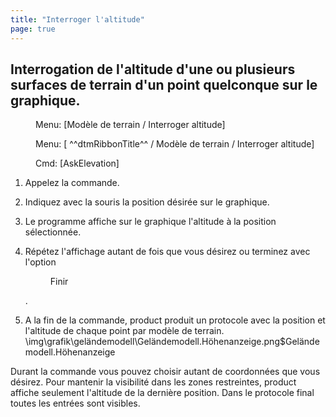 ```yaml
---
title: "Interroger l'altitude"
page: true
---
```

## Interrogation de l&#39;altitude d&#39;une ou plusieurs surfaces de terrain d&#39;un point quelconque sur le graphique.
<GeoMapper> <Menu> Menu: [Modèle de terrain / Interroger altitude] </Menu> </GeoMapper>
<GeoDesigner> <Menu> Menu: [ ^^dtmRibbonTitle^^ / Modèle de terrain / Interroger altitude] </Menu> 
 <Menu> Cmd: [AskElevation] </Menu> </GeoDesigner>


1. Appelez la commande.

2. Indiquez avec la souris la position d&#233;sir&#233;e sur le graphique.

3. Le programme affiche sur le graphique l&#39;altitude &#224; la position s&#233;lectionn&#233;e.

4. R&#233;p&#233;tez l&#39;affichage autant de fois que vous d&#233;sirez ou terminez avec l&#39;option <Menu>Finir</Menu> .

5. A la fin de la commande, <Placeholder>product</Placeholder> produit un protocole avec la position et l&#39;altitude de chaque point par mod&#232;le de terrain.<Image>\img\grafik\geländemodell\Geländemodell.Höhenanzeige.png$Geländemodell.Höhenanzeige</Image>

<Warning>
Durant la commande vous pouvez choisir autant de coordonn&#233;es que vous d&#233;sirez. Pour mantenir la visibilit&#233; dans les zones restreintes,  <Placeholder>product</Placeholder> affiche seulement l&#39;altitude de la derni&#232;re position. Dans le protocole final toutes les entr&#233;es sont visibles.
</Warning>
